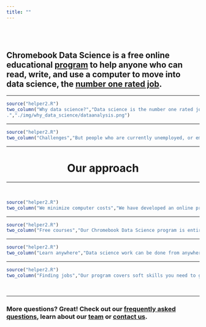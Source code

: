 ```yaml
---
title: ""
---
```


</br></br>

## Chromebook Data Science is a free online educational [program](./curriculum.html) to help anyone who can read, write, and use a computer to move into data science, the [number one rated job](https://www.glassdoor.com/List/Best-Jobs-in-America-LST_KQ0,20.htm).

-----

```r
source("helper2.R")
two_column("Why data science?","Data science is the number one rated job by Glassdoor and there are more than 350,000 new data science expected by 2020.
.","./img/why_data_science/dataanalysis.png")
```


-----

```r
source("helper2.R")
two_column("Challenges","But people who are currently unemployed, or employed in retail or other low tech jobs face hurdles to getting data science jobs. The high cost of computers, education, and the fact that most jobs are in high-cost metro areas prevent people from getting into data science jobs.","./img/index/04_index.png",iside="right")
```

------

<center> <h1> <strong> Our approach </strong> </h1> </center>

------

</br>

```r
source("helper2.R")
two_column("We minimize computer costs","We have developed an online program that lets students do data science using only a web browser and cheap computers like Chromebooks.","./img/index/chromebook.png",link="https://www.google.com/chromebook/",linktext="Learn more about Google Chromebook", iside="right")
```

-----

```r
source("helper2.R")
two_column("Free courses","Our Chromebook Data Science program is entirely online and you can take it for free. You can take the classes any time and at your own pace. You get a certificate for each Johns Hopkins online class from Leanpub.","./img/index/08_index.png",iside="left",link="./curriculum.html", linktext="See our curriculum")
```


-----

```r
source("helper2.R")
two_column("Learn anywhere","Data science work can be done from anywhere there is an Internet connection. Chromebook Data Science can be completed from anywhere. ","./img/index/remotework.png",iside="right")
```

-----

```r
source("helper2.R")
two_column("Finding jobs","Our program covers soft skills you need to get data science jobs, including how to network and get your name out there. We are also working with partner companies who need to fill data science roles to place our graduates in remote and local data science jobs. (If you are looking for data scientists consider becoming a Chromebook Data Science hiring partner). ","./img/index/networking.png", link="./partners.html",linktext="Become a Hiring Partner")
```

<br> 

------

### More questions? Great! Check out our [frequently asked questions](faq.html), learn about our [team](team.html) or [contact us](contact.html).

